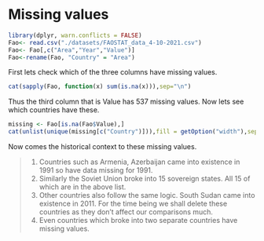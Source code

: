 # Missing values

```r

library(dplyr, warn.conflicts = FALSE)
Fao<- read.csv("./datasets/FAOSTAT_data_4-10-2021.csv")
Fao<- Fao[,c("Area","Year","Value")]
Fao<-rename(Fao, "Country" = "Area")
```

First lets check which of the three columns have missing values.

```r
cat(sapply(Fao, function(x) sum(is.na(x))),sep="\n")
```

Thus the third column that is Value has 537 missing values.
Now lets see which countries have these.

```r
missing <- Fao[is.na(Fao$Value),]
cat(unlist(unique(missing[c("Country")])),fill = getOption("width"),sep=", ")
```

Now comes the historical context to these missing values.

>1. Countries such as Armenia, Azerbaijan came into existence in 1991 so have data missing for 1991. \
2. Similarly the Soviet Union broke into 15 sovereign states. All 15 of which are in the above list. \
3. Other countries also follow the same logic. South Sudan came into existence in 2011. For the time being we shall delete these countries as they don't affect our comparisons much. \ 
4. Even countries which broke into two separate countries have missing values. \